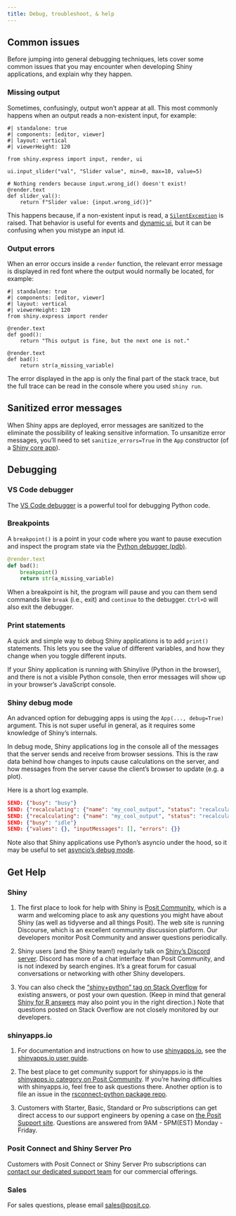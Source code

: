 ```yaml
---
title: Debug, troubleshoot, & help
---
```


## Common issues

Before jumping into general debugging techniques, lets cover some common issues that you may encounter when developing Shiny applications, and explain why they happen.

### Missing output

Sometimes, confusingly, output won't appear at all.
This most commonly happens when an output reads a non-existent input, for example:

```shinylive-python
#| standalone: true
#| components: [editor, viewer]
#| layout: vertical
#| viewerHeight: 120

from shiny.express import input, render, ui

ui.input_slider("val", "Slider value", min=0, max=10, value=5)

# Nothing renders because input.wrong_id() doesn't exist!
@render.text
def slider_val():
    return f"Slider value: {input.wrong_id()}"
```

This happens because, if a non-existent input is read, a [`SilentException`](../api/req.html#shiny.req) is raised. That behavior is useful for events and [dynamic ui](ui-dynamic.qmd), but it can be confusing when you mistype an input id.

### Output errors

When an error occurs inside a `render` function, the relevant error message is displayed in red font where the output would normally be located, for example:

```shinylive-python
#| standalone: true
#| components: [editor, viewer]
#| layout: vertical
#| viewerHeight: 120
from shiny.express import render

@render.text
def good():
    return "This output is fine, but the next one is not."

@render.text
def bad():
    return str(a_missing_variable)
```

The error displayed in the app is only the final part of the stack trace, but the full trace can be read in the console where you used `shiny run`.

::: callout-note
## Sanitized error messages

When Shiny apps are deployed, error messages are sanitized to the eliminate the possibility of leaking sensitive information. To unsanitize error messages, you'll need to set `sanitize_errors=True` in the `App` constructor (of a [Shiny core app](express-introduction.qmd)).
:::



## Debugging

### VS Code debugger

The [VS Code debugger](https://code.visualstudio.com/docs/editor/debugging) is a powerful tool for debugging Python code.

### Breakpoints

A `breakpoint()` is a point in your code where you want to pause execution and inspect the program state via the [Python debugger (pdb)](https://docs.python.org/3/library/pdb.html).

```python
@render.text
def bad():
    breakpoint()
    return str(a_missing_variable)
```

When a breakpoint is hit, the program will pause and you can them send commands like `break` (i.e., exit) and `continue` to the debugger. `Ctrl+D` will also exit the debugger.


### Print statements

A quick and simple way to debug Shiny applications is to add `print()` statements.
This lets you see the value of different variables, and how they change when you toggle different inputs.

::: callout-warning
If your Shiny application is running with Shinylive (Python in the browser), and there is not a visible Python console, then error messages will show up in your browser's JavaScript console.
:::


### Shiny debug mode

An advanced option for debugging apps is using the `App(..., debug=True)` argument.
This is not super useful in general, as it requires some knowledge of Shiny's internals.

In debug mode, Shiny applications log in the console all of the messages that the server sends and receive from browser sessions.
This is the raw data behind how changes to inputs cause calculations on the server, and how messages from the server cause the client's browser to update (e.g. a plot).

Here is a short log example.

```json
SEND: {"busy": "busy"}
SEND: {"recalculating": {"name": "my_cool_output", "status": "recalculating"}}
SEND: {"recalculating": {"name": "my_cool_output", "status": "recalculated"}}
SEND: {"busy": "idle"}
SEND: {"values": {}, "inputMessages": [], "errors": {}}
```

Note also that Shiny applications use Python's asyncio under the hood, so it may be useful to set
[asyncio's debug mode](https://docs.python.org/3/library/asyncio-dev.html#debug-mode).


## Get Help

### Shiny

  1. The first place to look for help with Shiny is [Posit Community](https://community.rstudio.com/c/shiny){target="_blank"}, which is a warm and welcoming place to ask any questions you might have about Shiny (as well as tidyverse and all things Posit). The web site is running Discourse, which is an excellent community discussion platform. Our developers monitor Posit Community and answer questions periodically.

  2. Shiny users (and the Shiny team!) regularly talk on [Shiny's Discord server](https://discord.gg/yMGCamUMnS){target="_blank"}. Discord has more of a chat interface than Posit Community, and is not indexed by search engines. It's a great forum for casual conversations or networking with other Shiny developers.

  3. You can also check the ["shiny+python" tag on Stack Overflow](https://stackoverflow.com/questions/tagged/shiny+python){target="_blank"} for existing answers, or post your own question. (Keep in mind that general [Shiny for R answers](https://stackoverflow.com/questions/tagged/shiny){target="_blank"} may also point you in the right direction.) Note that questions posted on Stack Overflow are not closely monitored by our developers.

### shinyapps.io

  1. For documentation and instructions on how to use [shinyapps.io](http://shinyapps.io){target="_blank"}, see the [shinyapps.io user guide](https://docs.posit.co/shinyapps.io/?_gl=1*fwm1mn*_ga*MjQzNjU5NDUuMTY0ODgyOTc5Ng..*_ga_HXP006LBGY*MTY5MTQ0NjYwNy41LjAuMTY5MTQ0NjYwOS4wLjAuMA..){target="_blank"}.

  2. The best place to get community support for shinyapps.io is the [shinyapps.io category on Posit Community](https://community.rstudio.com/tags/shinyappsio?_gl=1*nqeupu*_ga*MjQzNjU5NDUuMTY0ODgyOTc5Ng..*_ga_2C0WZ1JHG0*MTY5MTQ0NjYwNy41LjAuMTY5MTQ0NjYwOS4wLjAuMA..*_ga_HXP006LBGY*MTY5MTQ0NjYwNy41LjAuMTY5MTQ0NjYwOS4wLjAuMA..){target="_blank"}. If you're having difficulties with shinyapps.io, feel free to ask questions there. Another option is to file an issue in the [rsconnect-python package repo](https://github.com/rstudio/rsconnect-python/issues){target="_blank"}.


  3. Customers with Starter, Basic, Standard or Pro subscriptions can get direct access to our support engineers by opening a case on [the Posit Support site](https://support.posit.co/?_gl=1*1aff1iz*_ga*MjQzNjU5NDUuMTY0ODgyOTc5Ng..*_ga_2C0WZ1JHG0*MTY5MTQ0NjYwNy41LjAuMTY5MTQ0NjYwOS4wLjAuMA..*_ga_HXP006LBGY*MTY5MTQ0NjYwNy41LjAuMTY5MTQ0NjYwOS4wLjAuMA..){target="_blank"}. Questions are answered from 9AM - 5PM(EST) Monday - Friday.


### Posit Connect and Shiny Server Pro

Customers with Posit Connect or Shiny Server Pro subscriptions can [contact our dedicated support team](https://support.posit.co/){target="_blank"} for our commercial offerings.

### Sales

For sales questions, please email [sales@posit.co](mailto:sales@posit.co).
